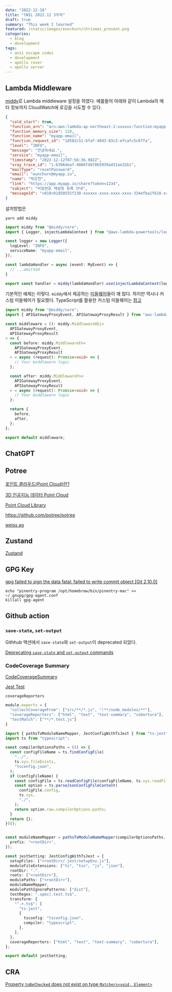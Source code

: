 ```yaml
---
date: "2022-12-18"
title: "tWIL 2022.12 3주차"
draft: true
summary: "This week I learned"
featured: /static/images/eunchurn/chrismas_present.png
categories:
  - blog
  - development
tags:
  - ansi escape codes
  - development
  - apollo rover
  - apollo server
---
```


## Lambda Middleware

[middy](https://middy.js.org/)로 Lambda middleware 설정을 하였다. 예를들어 아래와 같이 Lambda의 메타 정보까지 CloudWatch에 로깅을 시도할 수 있다.

```json
{
  "cold_start": true,
  "function_arn": "arn:aws:lambda:ap-northeast-2:xxxxxx:function:myapp-email",
  "function_memory_size": 128,
  "function_name": "myapp-email",
  "function_request_id": "1d582c51-bfaf-40d3-83c2-efcafc5c67fa",
  "level": "INFO",
  "message": "안녕하세요.",
  "service": "myapp-email",
  "timestamp": "2022-12-12T07:56:36.982Z",
  "xray_trace_id": "1-6396deaf-4086fd870b5939ad31ae32b1",
  "mailType": "resetPassword",
  "email": "eunchurn@myapp.io",
  "name": "박은천",
  "link": "https://app.myapp.io/share?token=1234",
  "subject": "비밀번호 재설정 등록 안내",
  "messageId": "<010c01850555f238-xxxxxx-xxxx-xxxx-xxxx-334efba1f618-xxxx@ap-northeast-2.amazonses.com>"
}
```

설치방법은

```
yarn add middy
```

```typescript:index.ts
import middy from "@middy/core";
import { Logger, injectLambdaContext } from "@aws-lambda-powertools/logger";

const logger = new Logger({
  logLevel: "INFO",
  serviceName: "myapp-email",
});

const lambdaHandler = async (event: MyEvent) => {
  // ...omitted
}

export const handler = middy(lambdaHandler).use(injectLambdaContext(logger));

```

기본적인 예제는 이렇다. `middy`에서 제공하는 [미들웨어](https://middy.js.org/docs/category/middlewares)들이 꽤 많다. 하지만 역시나 커스텀 미들웨어가 필요했다. TypeScript를 활용한 커스텀 미들웨어는 [참고](https://middy.js.org/docs/writing-middlewares/with-typescript)

```typescript
import middy from "@middy/core";
import { APIGatewayProxyEvent, APIGatewayProxyResult } from "aws-lambda";

const middleware = (): middy.MiddlewareObj<
  APIGatewayProxyEvent,
  APIGatewayProxyResult
> => {
  const before: middy.MiddlewareFn<
    APIGatewayProxyEvent,
    APIGatewayProxyResult
  > = async (request): Promise<void> => {
    // Your middleware logic
  };

  const after: middy.MiddlewareFn<
    APIGatewayProxyEvent,
    APIGatewayProxyResult
  > = async (request): Promise<void> => {
    // Your middleware logic
  };

  return {
    before,
    after,
  };
};

export default middleware;
```

## ChatGPT

## Potree

[포인트 클라우드(Point Cloud)란?](https://23min.tistory.com/8)

[3D 인공지능 데이터 Point Cloud](https://blog.testworks.co.kr/3d-ai-data-point-cloud/)

[Point Cloud Library](https://pointclouds.org/)

https://github.com/potree/potree

[weiss ag](https://weiss-ag.com/)

## Zustand

[Zustand](https://hanch-dev.tistory.com/21)

## GPG Key

[gpg failed to sign the data fatal: failed to write commit object [Git 2.10.0]](https://stackoverflow.com/questions/39494631/gpg-failed-to-sign-the-data-fatal-failed-to-write-commit-object-git-2-10-0)

```
echo "pinentry-program /opt/homebrew/bin/pinentry-mac" >> ~/.gnupg/gpg-agent.conf
killall gpg-agent
```

## Github action

### `save-state`, `set-output`

Githhub 액션에서 `save-state`와 `set-output`이 deprecated 되었다.

[Deprecating `save-state` and `set-output` commands](https://github.blog/changelog/2022-10-11-github-actions-deprecating-save-state-and-set-output-commands/)

### CodeCoverage Summary

[CodeCoverageSummary](https://github.com/irongut/CodeCoverageSummary)

[Jest Test](https://gist.github.com/rishitells/3c4536131819cff4eba2c8ab5bbb4570)

`coverageReporters`

```javascript:jest.config.js
module.exports = {
  "collectCoverageFrom": ["src/**/*.js", "!**/node_modules/**"],
  "coverageReporters": ["html", "text", "text-summary", "cobertura"],
  "testMatch": ["**/*.test.js"]
}
```

```typescript:jest.config.ts
import { pathsToModuleNameMapper, JestConfigWithTsJest } from "ts-jest";
import ts from "typescript";

const compilerOptionsPaths = (() => {
  const configFileName = ts.findConfigFile(
    "../",
    ts.sys.fileExists,
    "tsconfig.json",
  );
  if (configFileName) {
    const configFile = ts.readConfigFile(configFileName, ts.sys.readFile);
    const option = ts.parseJsonConfigFileContent(
      configFile.config,
      ts.sys,
      "./",
    );
    return option.raw.compilerOptions.paths;
  }
  return {};
})();


const moduleNameMapper = pathsToModuleNameMapper(compilerOptionsPaths, {
  prefix: "<rootDir>",
});

const jestSetting: JestConfigWithTsJest = {
  setupFiles: ["<rootDir>/.jest/setupEnv.js"],
  moduleFileExtensions: ["ts", "tsx", "js", "json"],
  rootDir: ".",
  roots: ["<rootDir>"],
  modulePaths: ["<rootDir>"],
  moduleNameMapper,
  modulePathIgnorePatterns: ["dist"],
  testRegex: ".spec|.test.ts$",
  transform: {
    "^.+.ts$": [
      "ts-jest",
      {
        tsconfig: "tsconfig.json",
        compiler: "typescript",
      },
    ],
  },
  coverageReporters: ["html", "text", "text-summary", "cobertura"],
};

export default jestSetting;
```

## CRA

[Property `toBeChecked` does not exist on type `Matchers<void, Element>`](https://github.com/testing-library/jest-dom/issues/442#issuecomment-1163011282)
